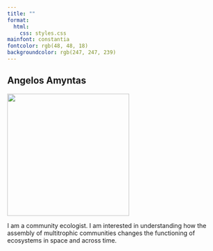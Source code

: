 ```yaml
---
title: ""
format: 
  html: 
    css: styles.css
mainfont: constantia 
fontcolor: rgb(48, 48, 18)
backgroundcolor: rgb(247, 247, 239)
---
```


::: column-page
::: cent
# Angelos Amyntas
:::
:::

![](images/me.png){fig-align="center" width="281"}

::: cent
I am a community ecologist.
I am interested in understanding how the assembly of multitrophic communities changes the functioning of ecosystems in space and across time.
:::
